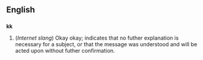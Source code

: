 ==English==
==={{initialism}}===
'''kk'''

#(''Internet slang'') Okay okay; indicates that no futher explanation is necessary for a subject, or that the message was understood and will be acted upon without futher confirmation.